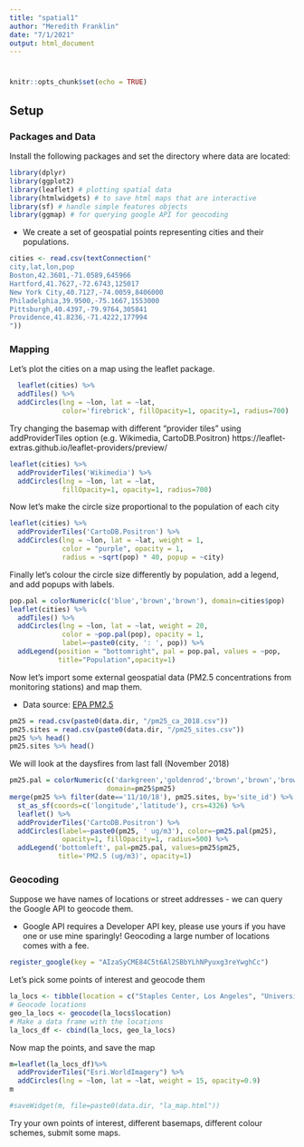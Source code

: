 ```yaml
---
title: "spatial1"
author: "Meredith Franklin"
date: "7/1/2021"
output: html_document
---
```


# {.tabset}  
```r
knitr::opts_chunk$set(echo = TRUE)
```

## Setup {.tabset}

### Packages and Data

Install the following packages and set the directory where data are located:

```r
library(dplyr)
library(ggplot2)
library(leaflet) # plotting spatial data
library(htmlwidgets) # to save html maps that are interactive
library(sf) # handle simple features objects
library(ggmap) # for querying google API for geocoding

```

- We create a set of geospatial points representing cities and their populations.


```r
cities <- read.csv(textConnection("
city,lat,lon,pop
Boston,42.3601,-71.0589,645966
Hartford,41.7627,-72.6743,125017
New York City,40.7127,-74.0059,8406000
Philadelphia,39.9500,-75.1667,1553000
Pittsburgh,40.4397,-79.9764,305841
Providence,41.8236,-71.4222,177994
"))
```

### Mapping

Let's plot the cities on a map using the leaflet package.

```r
  leaflet(cities) %>% 
  addTiles() %>%
  addCircles(lng = ~lon, lat = ~lat, 
             color='firebrick', fillOpacity=1, opacity=1, radius=700)

```

Try changing the basemap with different "provider tiles" using addProviderTiles option (e.g. Wikimedia, CartoDB.Positron) https://leaflet-extras.github.io/leaflet-providers/preview/

```r

leaflet(cities) %>% 
  addProviderTiles('Wikimedia') %>% 
  addCircles(lng = ~lon, lat = ~lat,
             fillOpacity=1, opacity=1, radius=700)

```


Now let's make the circle size proportional to the population of each city

```r

leaflet(cities) %>% 
  addProviderTiles('CartoDB.Positron') %>% 
  addCircles(lng = ~lon, lat = ~lat, weight = 1, 
             color = "purple", opacity = 1,
             radius = ~sqrt(pop) * 40, popup = ~city)

```


Finally let's colour the circle size differently by population, add a legend, and add popups with labels.

```r

pop.pal = colorNumeric(c('blue','brown','brown'), domain=cities$pop)
leaflet(cities) %>% 
  addTiles() %>%
  addCircles(lng = ~lon, lat = ~lat, weight = 20, 
             color = ~pop.pal(pop), opacity = 1,
             label=~paste0(city, ': ', pop)) %>%
  addLegend(position = "bottomright", pal = pop.pal, values = ~pop,
            title="Population",opacity=1)

```

Now let's import some external geospatial data (PM2.5 concentrations from monitoring stations) and map them.

- Data source: [EPA PM2.5](https://www.epa.gov/outdoor-air-quality-data/download-daily-data)


```r
pm25 = read.csv(paste0(data.dir, "/pm25_ca_2018.csv"))
pm25.sites = read.csv(paste0(data.dir, "/pm25_sites.csv"))
pm25 %>% head()
pm25.sites %>% head()
```

We will look at the daysfires from last fall (November 2018)

```r
pm25.pal = colorNumeric(c('darkgreen','goldenrod','brown','brown','brown'),
                        domain=pm25$pm25)
merge(pm25 %>% filter(date=='11/10/18'), pm25.sites, by='site_id') %>% 
  st_as_sf(coords=c('longitude','latitude'), crs=4326) %>% 
  leaflet() %>% 
  addProviderTiles('CartoDB.Positron') %>% 
  addCircles(label=~paste0(pm25, ' ug/m3'), color=~pm25.pal(pm25),
             opacity=1, fillOpacity=1, radius=500) %>%
  addLegend('bottomleft', pal=pm25.pal, values=pm25$pm25,
            title='PM2.5 (ug/m3)', opacity=1)
```

### Geocoding

Suppose we have names of locations or street addresses - we can query the Google API to geocode them.

- Google API requires a Developer API key, please use yours if you have one or use mine sparingly! Geocoding a large number of locations comes with a fee.

```r
register_google(key = "AIzaSyCME84C5t6Al2SBbYLhNPyuxg3reYwghCc")
```

Let's pick some points of interest and geocode them

```r
la_locs <- tibble(location = c("Staples Center, Los Angeles", "University of Southern California" ,"Santa Monica Pier"))
# Geocode locations
geo_la_locs <- geocode(la_locs$location)
# Make a data frame with the locations
la_locs_df <- cbind(la_locs, geo_la_locs)
```

Now map the points, and save the map

```r
m=leaflet(la_locs_df)%>% 
  addProviderTiles("Esri.WorldImagery") %>%
  addCircles(lng = ~lon, lat = ~lat, weight = 15, opacity=0.9)
m

#saveWidget(m, file=paste0(data.dir, "la_map.html"))

```

Try your own points of interest, different basemaps, different colour schemes, submit some maps.


